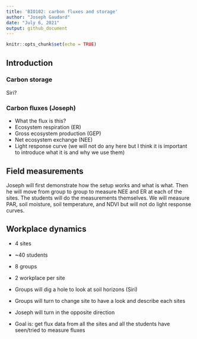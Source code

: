 ```yaml
---
title: 'BIO102: carbon fluxes and storage'
author: "Joseph Gaudard"
date: "July 6, 2021"
output: github_document
---
```


```r
knitr::opts_chunk$set(echo = TRUE)
```

## Introduction
### Carbon storage
Siri?

### Carbon fluxes (Joseph)

- What the flux is this?
- Ecosystem respiration (ER)
- Gross ecosystem production (GEP)
- Net ecosystem exchange (NEE)
- Light response curve (we will not do any here but I think it is important to introduce what it is and why we use them)


## Field measurements
Joseph will first demonstrate how the setup works and what is what.
Then he will move from group to group to measure NEE and ER at each of the sites.
The students will do the measurements themselves.
We will measure PAR, soil moisture, soil temperature, and NDVI but will not do light response curves.

## Workplace dynamics

- 4 sites
- ~40 students
- 8 groups
- 2 workplace per site

- Groups will dig a hole to look at soil horizons (Siri)
- Groups will turn to change site to have a look and describe each sites
- Joseph will turn in the opposite direction
- Goal is: get flux data from all the sites and all the students have seen/tried to measure fluxes


